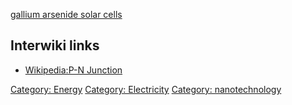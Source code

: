 {{stub}}
[[gallium arsenide solar cells]]
== Interwiki links ==

* [[Wikipedia:P-N Junction]]

[[Category: Energy]][[Category: Electricity]][[Category: nanotechnology]]